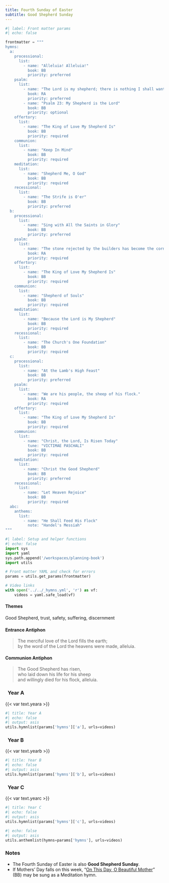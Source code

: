 ```yaml
---
title: Fourth Sunday of Easter
subtitle: Good Shepherd Sunday
---
```


```python
#| label: Front matter params
#| echo: false

frontmatter = """
hymns:
  a:
    processional:
      list:
        - name: "Alleluia! Alleluia!"
          book: BB
          priority: preferred
    psalm:
      list:
        - name: "The Lord is my shepherd; there is nothing I shall want."
          book: RA
          priority: preferred
        - name: "Psalm 23: My Shepherd is the Lord"
          book: BB
          priority: optional
    offertory:
      list:
        - name: "The King of Love My Shepherd Is"
          book: BB
          priority: required
    communion:
      list:
        - name: "Keep In Mind"
          book: BB
          priority: required
    meditation:
      list:
        - name: "Shepherd Me, O God"
          book: BB
          priority: required
    recessional:
      list:
        - name: "The Strife is O'er"
          book: BB
          priority: preferred
  b:
    processional:
      list:
        - name: "Sing with All the Saints in Glory"
          book: BB
          priority: preferred
    psalm:
      list:
        - name: "The stone rejected by the builders has become the cornerstone."
          book: RA
          priority: required
    offertory:
      list:
        - name: "The King of Love My Shepherd Is"
          book: BB
          priority: required
    communion:
      list:
        - name: "Shepherd of Souls"
          book: BB
          priority: required
    meditation:
      list:
        - name: "Because the Lord is My Shepherd"
          book: BB
          priority: required
    recessional:
      list:
        - name: "The Church's One Foundation"
          book: BB
          priority: required
  c:
    processional:
      list:
        - name: "At the Lamb's High Feast"
          book: BB
          priority: preferred
    psalm:
      list:
        - name: "We are his people, the sheep of his flock."
          book: RA
          priority: required
    offertory:
      list:
        - name: "The King of Love My Shepherd Is"
          book: BB
          priority: required
    communion:
      list:
        - name: "Christ, the Lord, Is Risen Today"
          tune: "VICTIMAE PASCHALI"
          book: BB
          priority: required
    meditation:
      list:
        - name: "Christ the Good Shepherd"
          book: BB
          priority: preferred
    recessional:
      list:
        - name: "Let Heaven Rejoice"
          book: BB
          priority: required
  abc:
    anthems:
      list:
        - name: "He Shall Feed His Flock"
          note: "Handel's Messiah"
"""
```

```python
#| label: Setup and helper functions
#| echo: false
import sys
import yaml
sys.path.append('/workspaces/planning-book')
import utils

# Front matter YAML and check for errors
params = utils.get_params(frontmatter)

# Video links
with open('../../_hymns.yml', 'r') as vf:
    videos = yaml.safe_load(vf)
```

:::  {.red}
#### **Themes**
:::

Good Shepherd, trust, safety, suﬀering, discernment

:::  {.red}
#### **Entrance Antiphon**
:::

> The merciful love of the Lord fills the earth;  
> by the word of the Lord the heavens were made, alleluia.

:::  {.red}
#### **Communion Antiphon**
:::

> The Good Shepherd has risen,  
> who laid down his life for his sheep  
> and willingly died for his flock, alleluia.

::: {.titlered}
### &nbsp; Year A
:::
{{< var text.yeara >}}

```python
#| title: Year A
#| echo: false
#| output: asis
utils.hymnlist(params['hymns']['a'], urls=videos)
```

::: {.titlered}
### &nbsp; Year B
:::
{{< var text.yearb >}}

```python
#| title: Year B
#| echo: false
#| output: asis
utils.hymnlist(params['hymns']['b'], urls=videos)
```

::: {.titlered}
### &nbsp; Year C
:::
{{< var text.yearc >}}

```python
#| title: Year C
#| echo: false
#| output: asis
utils.hymnlist(params['hymns']['c'], urls=videos)
```


```python
#| echo: false
#| output: asis
utils.anthemlist(hymns=params['hymns'], urls=videos)
```

::: {.red}
### Notes
:::

* The Fourth Sunday of Easter is also **Good Shepherd Sunday**.
* If Mothers' Day falls on this week, “[On This Day, O Beautiful Mother](https://www.youtube.com/watch?v=Sn5sz5D67BY)” (BB) may be sung as a Meditation hymn.
